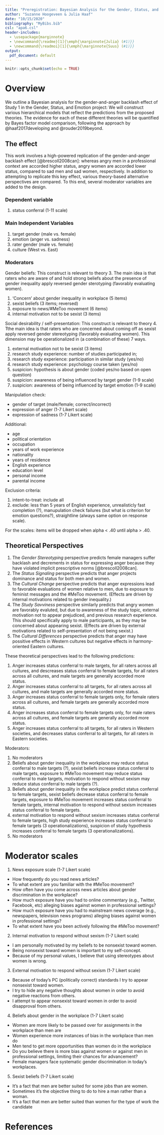 ```yaml
---
title: "Preregistration: Bayesian Analysis for the Gender, Status, and Emotions Project"
author: "Suzanne Hoogeveen & Julia Haaf"
date: "10/15/2020"
bibliography: "MyBibs.bib"
csl: "apa6.csl"
header-includes:
  - \usepackage{marginnote}
  - \newcommand{\readme}[1]{\emph{\marginnote{Julia} (#1)}}
  - \newcommand{\readmoi}[1]{\emph{\marginnote{Suus} (#1)}}
output:
  pdf_document: default
---
```

```r
knitr::opts_chunk$set(echo = TRUE)
```

# Overview

We outline a Bayesian analysis for the gender-and-anger backlash effect of Study 1 in the Gender, Status, and Emotion project: We will construct various hierarchical models that reflect the predictions from the proposed theories. The evidence for each of these different theories will be quantified by Bayes factor model comparison, following the approach by @haaf2017developing and @rouder2019beyond. 

## The effect

This work involves a high-powered replication of the gender-and-anger backlash effect [@brescoll2008can]: whereas angry men in a professional context are accorded higher status, angry women are accorded lower status, compared to sad men and sad women, respectively. 
In addition to attempting to replicate this key effect, various theory-based alternative perspectives are compared. To this end, several moderator variables are added to the design. 

### Dependent variable

1. status conferral (1-11 scale)

### Main Independent Variables

1. target gender (male vs. female)
2. emotion (anger vs. sadness)
3. rater gender (male vs. female)
4. culture (West vs. East)

### Moderators 

Gender beliefs: 
This construct is relevant to theory 3. The main idea is that raters who are aware of and hold strong beliefs about the presence of gender inequality apply reversed gender sterotyping (favorably evaluating women). 

1. 'Concern' about gender inequality in workplace (5 items)
2. sexist beliefs (3 items; reversed)
3. exposure to news/#MeToo movement (6 items)
4. internal motivation not to be sexist (3 items)

Social desirability / self-presentation: 
This construct is relevant to theory 4. Tthe main idea is that raters who are concerned about coming off as sexist apply reversed gender stereotyping (favorably evaluating women). This dimension may be operationalized in (a combination of these) 7 ways. 

1. external motivation not to be sexist (3 items)
2. research study experience: number of studies participated in;
3. research study experience: participation in similar study (yes/no)
4. research study experience: psychology course taken (yes/no)
5. suspicion: hypothesis is about gender (coded yes/no based on open question)
6. suspicion: awareness of being influenced by target gender (1-9 scale)
7. suspicion: awareness of being influenced by target emotion (1-9 scale)

\readmoi{I think they proposed to test all these operationalizations separately. However, we could also think about combining some?}

Manipulation check:

- gender of target (male/female; correct/incorrect)
- expression of anger (1-7 Likert scale)
- expression of sadness (1-7 Likert scale)

Additional:

- age
- political orientation
- occupation
- years of work experience
- nationality
- years of residence
- English experience
- education level
- personal income
- parental income

Exclusion criteria:

1. intent-to-treat: include all
2. exclude: less than 5 years of English experience, unrealisticly fast completion (?), manupulation check failures (but what is criterion for emotion questions?), straightline (always same option on response scale). 

For the scales: items will be dropped when alpha < .40 until alpha > .40. 

## Theoretical Perspectives

1. The *Gender Stereotyping* perspective predicts female managers suffer backlash and decrements in status for expressing anger because they have violated implicit prescriptive norms [@brescoll2008can]. 
2. The *Status Signaling* perspective predicts that anger projects dominance and status for both men and women. 
3. The *Cultural Change* perspective predicts that anger expressions lead to favorable evaluations of women relative to men, due to exposure to feminist messages and the #MeToo movement. (Effects are driven by internal motivations related to gender inequality.)
4. The *Study Savviness* perspective similarly predicts that angry women are favorably evaluted, but due to awareness of the study topic, external motivation not to appear prejudiced, and previous research experience. This should specifically apply to male participants, as they may be concerned about appearing sexist. (Effects are driven by external motivations related to self-presentation of not being sexist.)
5. The *Cultural Differences* perspective predicts that anger may have possitive effects in Western cultures but negative effects in harmony-oriented Eastern cultures. 

These theoretical perspectives lead to the following predictions: 

1. Anger increases status conferral to male targets, for all raters across all cultures, and descreases status conferral to female targets, for all raters across all cultures, and male targets are generally accorded more status.
2. Anger increases status conferral to all targets, for all raters across all cultures, and male targets are generally accorded more status.
3. Anger increases status conferral to female targets only, for female raters across all cultures, and female targets are generally accorded more status.
4. Anger increases status conferral to female targets only, for male raters across all cultures, and female targets are generally accorded more status. 
5. Anger increases status conferral to all targets, for all raters in Western societies, and decreases status conferral to all targets, for all raters in Eastern societies. 

Moderators:

1. No moderators 
2. Beliefs about gender inequality in the workplace may reduce status conferral to male targets (?), sexist beliefs increase status conferral to male targets, exposure to #MeToo movement may reduce status conferral to male targets, motivation to respond without sexism may reduce status conferral to male targets (?). \readmoi{While thses moderators are mentioned, they are not crucial for the theoretical perspective.}
3. Beliefs about gender inequality in the workplace predict status conferral to female targets, sexist beliefs decrease status conferral to female targets, exposure to #MeToo movement increases status conferral to female targets, internal motivation to respond without sexism increases status conferral to female targets. 
4. external motivation to respond without sexism increases status conferral to female targets, high study experience increases status conferral to female targets (3 operationalizations), suspicion of study hypothesis increases conferral to female targets (3 operationalizations). 
5. No moderators


# Moderator scales

1. News exposure scale (1-7 Likert scale)
- How frequently do you read news articles?
- To what extent are you familiar with the #MeToo movement?
- How often have you come across news articles about gender discrimination in the workplace? 
- How much exposure have you had to online commentary (e.g., Twitter, Facebook, etc) alleging biases against women in professional settings? 
- How much exposure have you had to mainstream news coverage (e.g., newspapers, television news programs) alleging biases against women in professional settings? 
- To what extent have you been actively following the #MeToo movement? 

2. Internal motivation to respond without sexism (1-7 Likert scale)
- I am personally motivated by my beliefs to be nonsexist toward women. 
- Being nonsexist toward women is important to my self-concept. 
- Because of my personal values, I believe that using stereotypes about women is wrong. 

3. External motivation to respond without sexism (1-7 Likert scale)
- Because of today’s PC (politically correct) standards I try to appear nonsexist toward women.  
- I try to hide any negative thoughts about women in order to avoid negative reactions from others. 
- I attempt to appear nonsexist toward women in order to avoid disapproval from others.  

4. Beliefs about gender in the workplace (1-7 Likert scale)
- Women are more likely to be passed over for assignments in the workplace than men are
- Women experience more instances of bias in the workplace than men do
- Men tend to get more opportunities than women do in the workplace
- Do you believe there is more bias against women or against men in professional settings, limiting their chances for advancement? 
- Female managers face systematic gender discrimination in today’s workplaces. 

5. Sexist beliefs (1-7 Likert scale)
- It’s a fact that men are better suited for some	jobs than are women.
- Sometimes it’s the objective thing to do to hire a man rather than a woman.
- It’s a fact that men are better suited than women for the type of work the candidate 

# References
